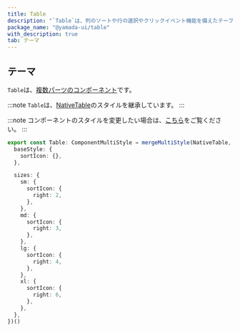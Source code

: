 ```yaml
---
title: Table
description: "`Table`は、列のソートや行の選択やクリックイベント機能を備えたテーブルのコンポーネントです。"
package_name: "@yamada-ui/table"
with_description: true
tab: テーマ
---
```


## テーマ

`Table`は、[複数パーツのコンポーネント](/styled-system/theming/component-style#複数パーツのコンポーネント)です。

:::note
`Table`は、[NativeTable](/components/data-display/native-table)のスタイルを継承しています。
:::

:::note
コンポーネントのスタイルを変更したい場合は、[こちら](/styled-system/theming/customize-theme#コンポーネントのスタイルを変更する)をご覧ください。
:::

```ts
export const Table: ComponentMultiStyle = mergeMultiStyle(NativeTable, {
  baseStyle: {
    sortIcon: {},
  },

  sizes: {
    sm: {
      sortIcon: {
        right: 2,
      },
    },
    md: {
      sortIcon: {
        right: 3,
      },
    },
    lg: {
      sortIcon: {
        right: 4,
      },
    },
    xl: {
      sortIcon: {
        right: 6,
      },
    },
  },
})()
```
